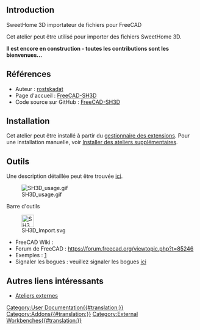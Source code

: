 <languages/>
{{UnfinishedDocu}}

<span id="Introduction"></span>
== Introduction ==

SweetHome 3D importateur de fichiers pour FreeCAD

Cet atelier peut être utilisé pour importer des fichiers SweetHome 3D.

'''Il est encore en construction - toutes les contributions sont les bienvenues...'''

<span id="References"></span>
==Références==

* Auteur : [https://github.com/rostskadat rostskadat]
* Page d'accueil : [https://github.com/rostskadat/FreeCAD-SH3D FreeCAD-SH3D]
* Code source sur GitHub : [https://github.com/rostskadat/FreeCAD-SH3D FreeCAD-SH3D]

==Installation==

Cet atelier peut être installé à partir du [[Std_AddonMgr/fr|gestionnaire des extensions]]. Pour une installation manuelle, voir [[Installing_more_workbenches/fr|Installer des ateliers supplémentaires]].

<span id="Tools"></span>
==Outils==

Une description détaillée peut être trouvée [https://github.com/rostskadat/FreeCAD-SH3D?tab=readme-ov-file#usage ici].

[[Image:SH3D_usage.gif]]

Barre d'outils

[[Image:SH3D_Import.svg|32px]]

* FreeCAD Wiki :
* Forum de FreeCAD : https://forum.freecad.org/viewtopic.php?t=85246
* Exemples : [https://github.com/rostskadat/FreeCAD-SH3D/tree/main/Resources/sample]
* Signaler les bogues : veuillez signaler les bogues [https://github.com/rostskadat/FreeCAD-SH3D/issues ici]

<span id="Other_useful_links"></span>
==Autres liens intéressants==

* [[External_workbenches/fr|Ateliers externes]]

[[Category:User Documentation{{#translation:}}]]

[[Category:Addons{{#translation:}}]]

[[Category:External Workbenches{{#translation:}}]]